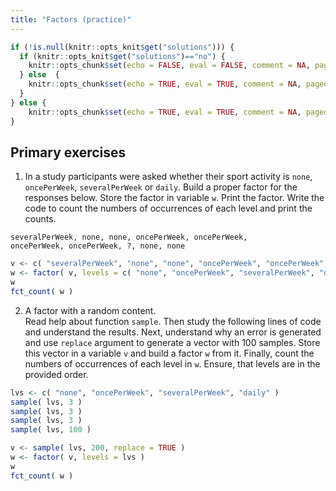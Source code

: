 ```yaml
---
title: "Factors (practice)"
---
```


```r
if (!is.null(knitr::opts_knit$get("solutions"))) {
  if (knitr::opts_knit$get("solutions")=="no") {
    knitr::opts_chunk$set(echo = FALSE, eval = FALSE, comment = NA, paged.print=FALSE)
  } else  {
    knitr::opts_chunk$set(echo = TRUE, eval = TRUE, comment = NA, paged.print=FALSE)
  }
} else {
    knitr::opts_chunk$set(echo = TRUE, eval = TRUE, comment = NA, paged.print=FALSE)
}
```

## Primary exercises

1. In a study participants were asked whether their sport activity is `none`, `oncePerWeek`, `severalPerWeek` or `daily`. Build a proper factor for the responses below. Store the factor in variable `w`. Print the factor. Write the code to count the numbers of occurrences of each level and print the counts.
```
severalPerWeek, none, none, oncePerWeek, oncePerWeek, 
oncePerWeek, oncePerWeek, ?, none, none
```

```r
v <- c( "severalPerWeek", "none", "none", "oncePerWeek", "oncePerWeek", "oncePerWeek", "oncePerWeek", NA, "none", "none" )
w <- factor( v, levels = c( "none", "oncePerWeek", "severalPerWeek", "daily" ) )
w
fct_count( w )
```

2. A factor with a random content.  
Read help about function `sample`. Then study the following lines of code and understand the results. Next, understand why an error is generated and use `replace` argument to generate a vector with 100 samples. Store this vector in a variable `v` and build a factor `w` from it. Finally, count the numbers of occurrences of each level in `w`. Ensure, that levels are in the provided order.

```r
lvs <- c( "none", "oncePerWeek", "severalPerWeek", "daily" )
sample( lvs, 3 )
sample( lvs, 3 )
sample( lvs, 3 )
sample( lvs, 100 )
```

```r
v <- sample( lvs, 200, replace = TRUE )
w <- factor( v, levels = lvs )
w
fct_count( w )
```

